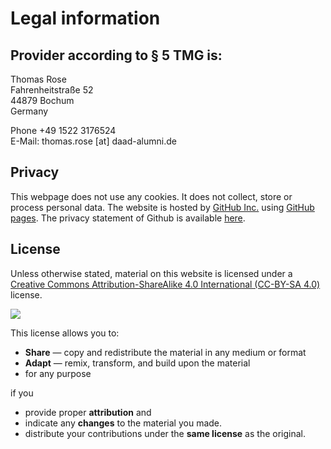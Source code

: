 # Legal information

## Provider according to § 5 TMG is:  

Thomas Rose  
Fahrenheitstraße 52  
44879 Bochum  
Germany  

Phone +49 1522 3176524  
E-Mail: thomas.rose [at] daad-alumni.de

## Privacy

This webpage does not use any cookies. It does not collect, store or process personal data. The website is hosted by [GitHub Inc.](https://github.com/) using [GitHub pages](https://docs.github.com/en/pages/getting-started-with-github-pages/about-github-pages). The privacy statement of Github is available [here](https://docs.github.com/en/site-policy/privacy-policies/github-privacy-statement). 

## License

::: {layout="[ 80 , 20 ]"}

::: {#column-text}
Unless otherwise stated, material on this website is licensed under a [Creative Commons Attribution-ShareAlike 4.0 International (CC-BY-SA 4.0)](https://creativecommons.org/licenses/by-sa/4.0/) license. 
::: 

::: {#column-image}
[![](http://mirrors.creativecommons.org/presskit/buttons/88x31/svg/by-sa.svg)](http://creativecommons.org/licenses/by-sa/4.0/)
:::

:::

This license allows you to:

* **Share** — copy and redistribute the material in any medium or format
* **Adapt** — remix, transform, and build upon the material
* for any purpose

if you 

* provide proper **attribution** and 
* indicate any **changes** to the material you made.
* distribute your contributions under the **same license** as the original. 
